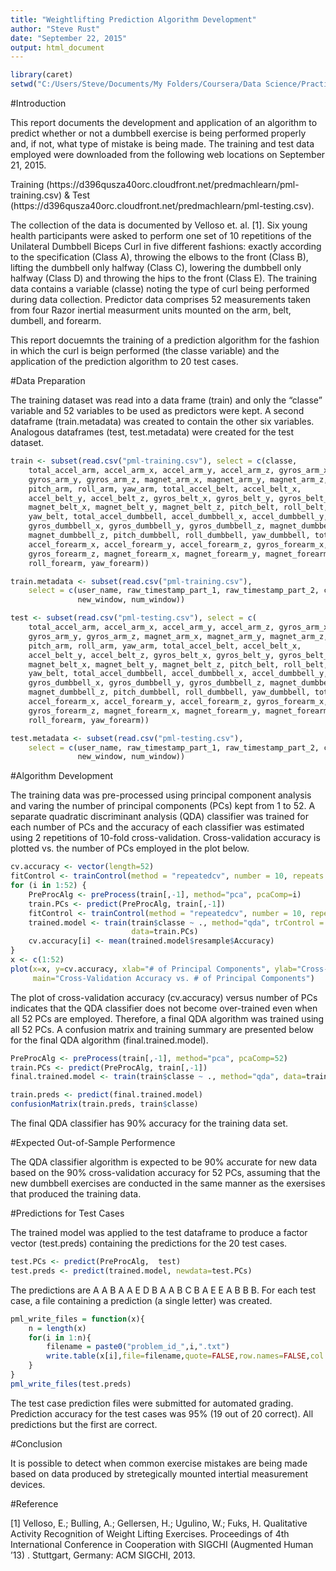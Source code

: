```yaml
---
title: "Weightlifting Prediction Algorithm Development"
author: "Steve Rust"
date: "September 22, 2015"
output: html_document
---
```


```r
library(caret)
setwd("C:/Users/Steve/Documents/My Folders/Coursera/Data Science/Practical Machine Learning/CP")
```

#Introduction

This report documents the development and application of an algorithm to predict whether or not a dumbbell exercise is being performed properly and, if not, what type of mistake is being made.  The training and test data employed were downloaded from the following web locations on September 21, 2015.

Training (https://d396qusza40orc.cloudfront.net/predmachlearn/pml-training.csv) & Test (https://d396qusza40orc.cloudfront.net/predmachlearn/pml-testing.csv).

The collection of the data is documented by Velloso et. al. [1]. Six young health participants were asked to perform one set of 10 repetitions of the Unilateral Dumbbell Biceps Curl in five different fashions: exactly according to the specification (Class A), throwing the elbows to the front (Class B), lifting the dumbbell only halfway (Class C), lowering the dumbbell only halfway (Class D) and throwing the hips to the front (Class E).  The training data contains a variable (classe) noting the type of curl being performed during data collection.  Predictor data comprises 52 measurements taken from four Razor inertial measurment units mounted on the arm, belt, dumbell, and forearm.

This report docuemnts the training of a prediction algorithm for the fashion in which the curl is beign performed (the classe variable) and the application of the prediction algorithm to 20 test cases.  

#Data Preparation

The training dataset was read into a data frame (train) and only the "classe" variable and 52 variables to be used as predictors were kept.  A second dataframe (train.metadata) was created to contain the other six variables.  Analogous dataframes (test, test.metadata) were created for the test dataset.

```r

train <- subset(read.csv("pml-training.csv"), select = c(classe,
    total_accel_arm, accel_arm_x, accel_arm_y, accel_arm_z, gyros_arm_x,
    gyros_arm_y, gyros_arm_z, magnet_arm_x, magnet_arm_y, magnet_arm_z,
    pitch_arm, roll_arm, yaw_arm, total_accel_belt, accel_belt_x,
    accel_belt_y, accel_belt_z, gyros_belt_x, gyros_belt_y, gyros_belt_z,
    magnet_belt_x, magnet_belt_y, magnet_belt_z, pitch_belt, roll_belt,
    yaw_belt, total_accel_dumbbell, accel_dumbbell_x, accel_dumbbell_y, accel_dumbbell_z,
    gyros_dumbbell_x, gyros_dumbbell_y, gyros_dumbbell_z, magnet_dumbbell_x, magnet_dumbbell_y,
    magnet_dumbbell_z, pitch_dumbbell, roll_dumbbell, yaw_dumbbell, total_accel_forearm,
    accel_forearm_x, accel_forearm_y, accel_forearm_z, gyros_forearm_x, gyros_forearm_y,
    gyros_forearm_z, magnet_forearm_x, magnet_forearm_y, magnet_forearm_z, pitch_forearm,
    roll_forearm, yaw_forearm))

train.metadata <- subset(read.csv("pml-training.csv"),
    select = c(user_name, raw_timestamp_part_1, raw_timestamp_part_2, cvtd_timestamp, 
               new_window, num_window))

test <- subset(read.csv("pml-testing.csv"), select = c(
    total_accel_arm, accel_arm_x, accel_arm_y, accel_arm_z, gyros_arm_x,
    gyros_arm_y, gyros_arm_z, magnet_arm_x, magnet_arm_y, magnet_arm_z,
    pitch_arm, roll_arm, yaw_arm, total_accel_belt, accel_belt_x,
    accel_belt_y, accel_belt_z, gyros_belt_x, gyros_belt_y, gyros_belt_z,
    magnet_belt_x, magnet_belt_y, magnet_belt_z, pitch_belt, roll_belt,
    yaw_belt, total_accel_dumbbell, accel_dumbbell_x, accel_dumbbell_y, accel_dumbbell_z,
    gyros_dumbbell_x, gyros_dumbbell_y, gyros_dumbbell_z, magnet_dumbbell_x, magnet_dumbbell_y,
    magnet_dumbbell_z, pitch_dumbbell, roll_dumbbell, yaw_dumbbell, total_accel_forearm,
    accel_forearm_x, accel_forearm_y, accel_forearm_z, gyros_forearm_x, gyros_forearm_y,
    gyros_forearm_z, magnet_forearm_x, magnet_forearm_y, magnet_forearm_z, pitch_forearm,
    roll_forearm, yaw_forearm))

test.metadata <- subset(read.csv("pml-testing.csv"),
    select = c(user_name, raw_timestamp_part_1, raw_timestamp_part_2, cvtd_timestamp, 
               new_window, num_window))
```

#Algorithm Development

The training data was pre-processed using principal component analysis and varing the number of principal components (PCs) kept from 1 to 52.  A separate quadratic discriminant analysis (QDA) classifier was trained for each number of PCs and the accuracy of each classifier was estimated using 2 repetitions of 10-fold cross-validation.  Cross-validation accuracy is plotted vs. the number of PCs employed in the plot below.  

```r
cv.accuracy <- vector(length=52) 
fitControl <- trainControl(method = "repeatedcv", number = 10, repeats = 2)
for (i in 1:52) {
    PreProcAlg <- preProcess(train[,-1], method="pca", pcaComp=i)
    train.PCs <- predict(PreProcAlg, train[,-1])
    fitControl <- trainControl(method = "repeatedcv", number = 10, repeats = 2)
    trained.model <- train(train$classe ~ ., method="qda", trControl = fitControl, 
                           data=train.PCs)
    cv.accuracy[i] <- mean(trained.model$resample$Accuracy)
}
x <- c(1:52)
plot(x=x, y=cv.accuracy, xlab="# of Principal Components", ylab="Cross-Validation Accuracy",
     main="Cross-Validation Accuracy vs. # of Principal Components")
```

The plot of cross-validation accuracy (cv.accuracy) versus number of PCs indicates that the QDA classifier does not become over-trained even when all 52 PCs are employed.  Therefore, a final QDA algorithm was trained using all 52 PCs.  A confusion matrix and training summary are presented below for the final QDA algorithm (final.trained.model). 

```r
PreProcAlg <- preProcess(train[,-1], method="pca", pcaComp=52)
train.PCs <- predict(PreProcAlg, train[,-1])
final.trained.model <- train(train$classe ~ ., method="qda", data=train.PCs)

train.preds <- predict(final.trained.model)
confusionMatrix(train.preds, train$classe)
```

The final QDA classifier has 90% accuracy for the training data set.

#Expected Out-of-Sample Performence

The QDA classifier algorithm is expected to be 90% accurate for new data based on the 90% cross-validation accuracy for 52 PCs, assuming that the new dumbbell exercises are conducted in the same manner as the exersises that produced the training data.

#Predictions for Test Cases

The trained model was applied to the test dataframe to produce a factor vector (test.preds) containing the predictions for the 20 test cases.

```r
test.PCs <- predict(PreProcAlg,  test)
test.preds <- predict(trained.model, newdata=test.PCs)
```

The predictions are A A B A A E D B A A B C B A E E A B B B.  For each test case, a file containing a prediction (a single letter) was created.

```r
pml_write_files = function(x){
    n = length(x)
    for(i in 1:n){
        filename = paste0("problem_id_",i,".txt")
        write.table(x[i],file=filename,quote=FALSE,row.names=FALSE,col.names=FALSE)
    }
}
pml_write_files(test.preds)
```

The test case prediction files were submitted for automated grading.  Prediction accuracy for the test cases was 95% (19 out of 20 correct).  All predictions but the first are correct.

#Conclusion

It is possible to detect when common exercise mistakes are being made based on data produced by stretegically mounted intertial measurement devices. 

#Reference

[1]  Velloso, E.; Bulling, A.; Gellersen, H.; Ugulino, W.; Fuks, H. Qualitative Activity Recognition of Weight Lifting Exercises. Proceedings of 4th International Conference in Cooperation with SIGCHI (Augmented Human '13) . Stuttgart, Germany: ACM SIGCHI, 2013. 
